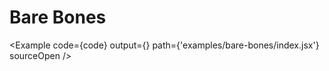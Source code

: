 
# Bare Bones

<Example
  code={code}
  output={<Graph />}
  path={'examples/bare-bones/index.jsx'}
  sourceOpen
/>
